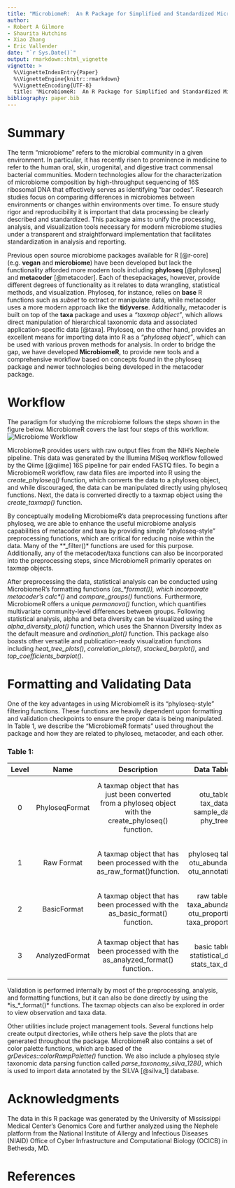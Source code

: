 ```yaml
---
title: "MicrobiomeR:  An R Package for Simplified and Standardized Microbiome Analysis Workflows (Draft to JOSS)"
author:
- Robert A Gilmore
- Shaurita Hutchins
- Xiao Zhang
- Eric Vallender
date: "`r Sys.Date()`"
output: rmarkdown::html_vignette
vignette: >
  %\VignetteIndexEntry{Paper}
  %\VignetteEngine{knitr::rmarkdown}
  %\VignetteEncoding{UTF-8}
  title: 'MicrobiomeR:  An R Package for Simplified and Standardized Microbiome Analysis Workflows'
bibliography: paper.bib
---
```


# Summary

The term “microbiome” refers to the microbial community in a given environment. In particular, it has recently risen to prominence in medicine to refer to the human oral, skin, urogenital, and digestive tract commensal bacterial communities. Modern technologies allow for the characterization of microbiome composition by high-throughput sequencing of 16S ribosomal DNA that effectively serves as identifying “bar codes”. Research studies focus on comparing differences in microbiomes between environments or changes within environments over time. To ensure study rigor and reproducibility it is important that data processing be clearly described and standardized. This package aims to unify the processing, analysis, and visualization tools necessary for modern microbiome studies under a transparent and straightforward implementation that facilitates standardization in analysis and reporting.

Previous open source microbiome packages available for R [@r-core] (e.g. **vegan** and **microbiome**) have been developed but lack the functionality afforded more modern tools including **phyloseq** [@phyloseq] and **metacoder** [@metacoder]. Each of thesepackages, however, provide different degrees of functionality as it relates to data wrangling, statistical methods, and visualization.  Phyloseq, for instance, relies on **base** R functions such as _subset_ to extract or manipulate data, while metacoder uses a more modern approach like the **tidyverse**. Additionally, metacoder is built on top of the **taxa** package and uses a _“taxmap object”_, which allows direct manipulation of hierarchical taxonomic data and associated application-specific data [@taxa].  Phyloseq, on the other hand, provides an excellent means for importing data into R as a _“phyloseq object”_, which can be used with various proven methods for analysis.  In order to bridge the gap, we have developed **MicrobiomeR**, to provide new tools and a comprehensive workflow based on concepts found in the phyloseq package and newer technologies being developed in the metacoder package.

# Workflow

The paradigm for studying the microbiome follows the steps shown in the figure below.  MicrobiomeR covers the last four steps of this workflow.
![Microbiome Workflow](Microbiome-Workflow.png)

MicrobiomeR provides users with raw output files from the NIH’s Nephele pipeline.  This data was generated by the Illumina MiSeq workflow followed by the Qiime [@qiime] 16S pipeline for pair ended FASTQ files.  To begin a MicrobiomeR workflow, raw data files are imported into R using the *create_phyloseq()* function, which converts the data to a phyloseq object, and while discouraged, the data can be manipulated directly using phyloseq functions.  Next, the data is converted directly to a taxmap object using the *create_taxmap()* function.  

By conceptually modeling MicrobiomeR’s data preprocessing functions after phyloseq, we are able to enhance the useful microbiome analysis capabilities of metacoder and taxa by providing simple “phyloseq-style” preprocessing functions, which are critical for reducing noise within the data. Many of the **_filter()* functions are used for this purpose.  Additionally, any of the metacoder/taxa functions can also be incorporated into the preprocessing steps, since MicrobiomeR primarily operates on taxmap objects.

After preprocessing the data, statistical analysis can be conducted using MicrobiomeR’s formatting functions (*as_\*_format()*), which incorporate metacoder’s *calc_\*()* and *compare_groups()* functions. Furthermore, MicrobiomeR offers a unique _permanova()_ function, which quantifies multivariate community-level differences between groups.  Following statistical analysis, alpha and beta diversity can be visualized using the *alpha_diversity_plot()* function, which uses the Shannon Diversity Index as the default measure and *ordination_plot()* function.  This package also boasts other versatile and publication-ready visualization functions including *heat_tree_plots()*, *correlation_plots()*, *stacked_barplot()*, and *top_coefficients_barplot()*.

# Formatting and Validating Data

One of the key advantages in using MicrobiomeR is its “phyloseq-style” filtering functions.  These functions are heavily dependent upon formatting and validation checkpoints to ensure the proper data is being manipulated.  In Table 1, we describe the “MicrobiomeR formats” used throughout the package and how they are related to phyloseq, metacoder, and each other.

### Table 1:
| Level | Name | Description | Data Tables | Other Notes |
|:-----:|:--------------:|:--------------------------------------------------------------------------------------------------------:|:----------------------------------------------------------:|:---------------------------------------------------------------------------------------------------------------------------------------------------------------------------:|
| 0 | PhyloseqFormat | A taxmap object that has just been converted from a phyloseq object with the create_phyloseq() function. | otu_table tax_data sample_data phy_tree | The observation tables represent the phyloseq::otu_table(), phyloseq::tax_table(), phyloseq::sample_data(), and phyloseq::phy_tree(), data in the original phyloseq object. |
| 1 | Raw Format | A taxmap object that has been processed with the as_raw_format()function. | phyloseq tables otu_abundance otu_annotations | The new observation tables are just name conversions of the otu_table and tax_data table from the "phyloseq_format”. |
| 2 | BasicFormat | A taxmap object that has been processed with the as_basic_format() function. | raw tables taxa_abundance otu_proportions taxa_proportions | This format is defined by observation data that has been processed with the metacoder::calc_*_() functions. |
| 3 | AnalyzedFormat | A taxmap object that has been processed with the as_analyzed_format() function.. | basic tables statistical_data stats_tax_data | This format is defined by observation data that has been processed with the metacoder::compare_groups() function. |

Validation is performed internally by most of the preprocessing, analysis, and formatting functions, but it can also be done directly by using the *is_\*_format()* functions.  The taxmap objects can also be explored in order to view observation and taxa data.

Other utilities include project management tools.  Several functions help create output directories, while others help save the plots that are generated throughout the package.  MicrobiomeR also contains a set of color palette functions, which are based of the *grDevices::colorRampPalette()* function.  We also include a phyloseq style taxonomic data parsing function called *parse_taxonomy_silva_128()*, which is used to import data annotated by the SILVA [@silva_1] database.

# Acknowledgments

The data in this R package was generated by the University of Mississippi Medical Center’s Genomics Core and further analyzed using the Nephele platform from the National Institute of Allergy and Infectious Diseases (NIAID) Office of Cyber Infrastructure and  Computational Biology (OCICB) in Bethesda, MD.

# References
